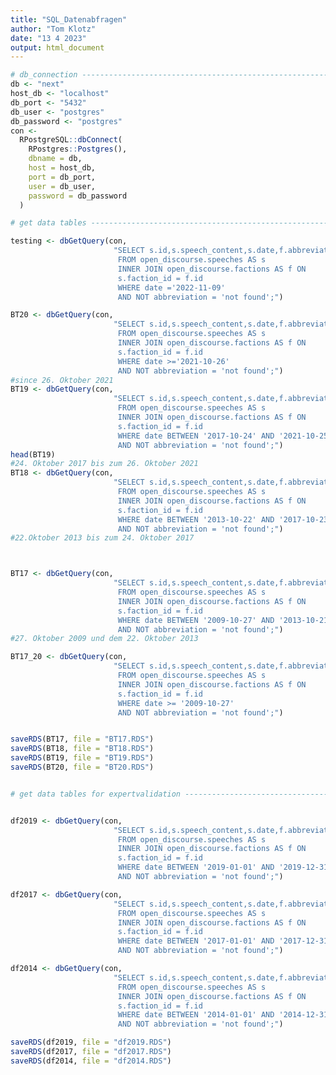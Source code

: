 ```yaml
---
title: "SQL_Datenabfragen"
author: "Tom Klotz"
date: "13 4 2023"
output: html_document
---
```




```r
# db_connection -----------------------------------------------------------
db <- "next"
host_db <- "localhost"
db_port <- "5432"
db_user <- "postgres"
db_password <- "postgres"
con <-
  RPostgreSQL::dbConnect(
    RPostgres::Postgres(),
    dbname = db,
    host = host_db,
    port = db_port,
    user = db_user,
    password = db_password
  )

# get data tables ---------------------------------------------------------

testing <- dbGetQuery(con,
                       "SELECT s.id,s.speech_content,s.date,f.abbreviation AS party
                        FROM open_discourse.speeches AS s
                        INNER JOIN open_discourse.factions AS f ON
                        s.faction_id = f.id
                        WHERE date ='2022-11-09' 
                        AND NOT abbreviation = 'not found';")

BT20 <- dbGetQuery(con,
                       "SELECT s.id,s.speech_content,s.date,f.abbreviation AS party
                        FROM open_discourse.speeches AS s
                        INNER JOIN open_discourse.factions AS f ON
                        s.faction_id = f.id
                        WHERE date >='2021-10-26' 
                        AND NOT abbreviation = 'not found';")
#since 26. Oktober 2021
BT19 <- dbGetQuery(con,
                       "SELECT s.id,s.speech_content,s.date,f.abbreviation AS party
                        FROM open_discourse.speeches AS s
                        INNER JOIN open_discourse.factions AS f ON
                        s.faction_id = f.id
                        WHERE date BETWEEN '2017-10-24' AND '2021-10-25'
                        AND NOT abbreviation = 'not found';")
head(BT19)
#24. Oktober 2017 bis zum 26. Oktober 2021
BT18 <- dbGetQuery(con,
                       "SELECT s.id,s.speech_content,s.date,f.abbreviation AS party
                        FROM open_discourse.speeches AS s
                        INNER JOIN open_discourse.factions AS f ON
                        s.faction_id = f.id
                        WHERE date BETWEEN '2013-10-22' AND '2017-10-23'
                        AND NOT abbreviation = 'not found';")
#22.Oktober 2013 bis zum 24. Oktober 2017



BT17 <- dbGetQuery(con,
                       "SELECT s.id,s.speech_content,s.date,f.abbreviation AS party
                        FROM open_discourse.speeches AS s
                        INNER JOIN open_discourse.factions AS f ON
                        s.faction_id = f.id
                        WHERE date BETWEEN '2009-10-27' AND '2013-10-21'
                        AND NOT abbreviation = 'not found';")
#27. Oktober 2009 und dem 22. Oktober 2013

BT17_20 <- dbGetQuery(con,
                       "SELECT s.id,s.speech_content,s.date,f.abbreviation AS party
                        FROM open_discourse.speeches AS s
                        INNER JOIN open_discourse.factions AS f ON
                        s.faction_id = f.id
                        WHERE date >= '2009-10-27' 
                        AND NOT abbreviation = 'not found';")


saveRDS(BT17, file = "BT17.RDS")
saveRDS(BT18, file = "BT18.RDS")
saveRDS(BT19, file = "BT19.RDS")
saveRDS(BT20, file = "BT20.RDS")


# get data tables for expertvalidation ---------------------------------------------------------


df2019 <- dbGetQuery(con,
                       "SELECT s.id,s.speech_content,s.date,f.abbreviation AS party
                        FROM open_discourse.speeches AS s
                        INNER JOIN open_discourse.factions AS f ON
                        s.faction_id = f.id
                        WHERE date BETWEEN '2019-01-01' AND '2019-12-31'
                        AND NOT abbreviation = 'not found';")

df2017 <- dbGetQuery(con,
                       "SELECT s.id,s.speech_content,s.date,f.abbreviation AS party
                        FROM open_discourse.speeches AS s
                        INNER JOIN open_discourse.factions AS f ON
                        s.faction_id = f.id
                        WHERE date BETWEEN '2017-01-01' AND '2017-12-31'
                        AND NOT abbreviation = 'not found';")

df2014 <- dbGetQuery(con,
                       "SELECT s.id,s.speech_content,s.date,f.abbreviation AS party
                        FROM open_discourse.speeches AS s
                        INNER JOIN open_discourse.factions AS f ON
                        s.faction_id = f.id
                        WHERE date BETWEEN '2014-01-01' AND '2014-12-31'
                        AND NOT abbreviation = 'not found';")

saveRDS(df2019, file = "df2019.RDS")
saveRDS(df2017, file = "df2017.RDS")
saveRDS(df2014, file = "df2014.RDS")

```

